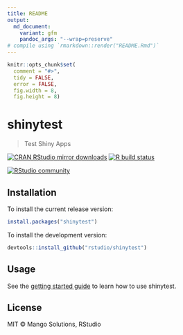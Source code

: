 ```yaml
---
title: README
output:
  md_document:
    variant: gfm
    pandoc_args: "--wrap=preserve"
# compile using `rmarkdown::render("README.Rmd")`
---
```


```r
knitr::opts_chunk$set(
  comment = "#>",
  tidy = FALSE,
  error = FALSE,
  fig.width = 8,
  fig.height = 8)
```

# shinytest

> Test Shiny Apps

<!-- badges: start -->
[![CRAN RStudio mirror downloads](http://cranlogs.r-pkg.org/badges/shinytest)](http://www.r-pkg.org/pkg/shinytest)
[![R build status](https://github.com/rstudio/shinytest/workflows/R-CMD-check/badge.svg)](https://github.com/rstudio/shinytest/actions)
<!-- badges: end -->

[![RStudio community](https://img.shields.io/badge/community-shinytest-blue?style=social&logo=rstudio&logoColor=75AADB)](https://community.rstudio.com/tags/c/shiny/8/shinytest)


## Installation

To install the current release version:

```r
install.packages("shinytest")
```


To install the development version:

```r
devtools::install_github("rstudio/shinytest")
```

## Usage

See the [getting started guide](https://rstudio.github.io/shinytest/articles/shinytest.html) to learn how to use shinytest.

## License

MIT © Mango Solutions, RStudio
